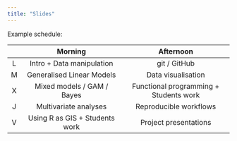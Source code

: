 ```yaml
---
title: "Slides"
---
```


Example schedule:

|     |                Morning              |          Afternoon                     |
|:---:|:-----------------------------------:|:--------------------------------------:|
|  L  | Intro + Data manipulation           | git / GitHub                           |
|  M  | Generalised Linear Models           | Data visualisation                     |
|  X  | Mixed models / GAM / Bayes          | Functional programming + Students work |
|  J  | Multivariate analyses               | Reproducible workflows                 |
|  V  | Using R as GIS + Students work      | Project presentations                  |


